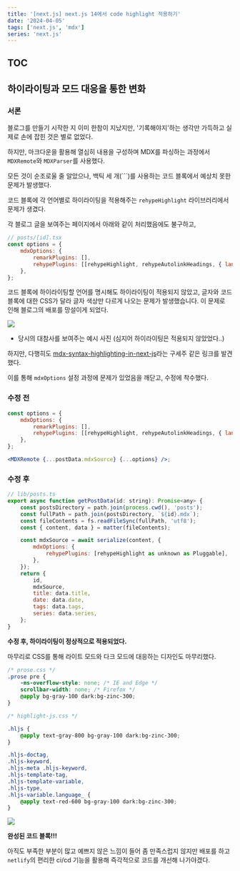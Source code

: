 ```yaml
---
title: '[next.js] next.js 14에서 code highlight 적용하기'
date: '2024-04-05'
tags: ['next.js', 'mdx']
series: 'next.js'
---
```


## TOC

## 하이라이팅과 모드 대응을 통한 변화

### 서론

블로그를 만들기 시작한 지 이미 한참이 지났지만, '기록해야지'하는 생각만 가득하고 실제로 손에 잡힌 것은 별로 없었다.

하지만, 마크다운을 활용해 열심히 내용을 구성하며 MDX를 파싱하는 과정에서 `MDXRemote`와 `MDXParser`를 사용했다.

모든 것이 순조로울 줄 알았으나, 백틱 세 개(```)를 사용하는 코드 블록에서 예상치 못한 문제가 발생했다.

코드 블록에 각 언어별로 하이라이팅을 적용해주는 `rehypeHighlight` 라이브러리에서 문제가 생겼다.

각 블로그 글을 보여주는 페이지에서 아래와 같이 처리했음에도 불구하고,

```jsx
// posts/[id].tsx
const options = {
    mdxOptions: {
        remarkPlugins: [],
        rehypePlugins: [[rehypeHighlight, rehypeAutolinkHeadings, { languages: { http: langHttp, nginx: langNginx } }]],
    },
};
```

코드 블록에 하이라이팅할 언어를 명시해도 하이라이팅이 적용되지 않았고, 글자와 코드 블록에 대한 CSS가 달라 글자 색상만 다르게 나오는 문제가 발생했습니다. 이 문제로 인해 블로그의 배포를 망설이게 되었다.

![](https://velog.velcdn.com/images/keroeroe14/post/bd5af2a3-d5a0-438c-90d4-15e656c8778e/image.png)

-   당시의 대참사를 보여주는 예시 사진
    (심지어 하이라이팅은 적용되지 않았었다..)

하지만, 다행히도
[mdx-syntax-highlighting-in-next-js](https://code.likeagirl.io/mdx-syntax-highlighting-in-next-js-b1715a4d76e3)라는 구세주 같은 링크를 발견했다.

이를 통해 `mdxOptions` 설정 과정에 문제가 있었음을 깨닫고, 수정에 착수했다.

### 수정 전

```jsx
const options = {
    mdxOptions: {
        remarkPlugins: [],
        rehypePlugins: [[rehypeHighlight, rehypeAutolinkHeadings, { languages: { http: langHttp, nginx: langNginx } }]],
    },
};

<MDXRemote {...postData.mdxSource} {...options} />;
```

### 수정 후

```jsx
// lib/posts.ts
export async function getPostData(id: string): Promise<any> {
    const postsDirectory = path.join(process.cwd(), 'posts');
    const fullPath = path.join(postsDirectory, `${id}.mdx`);
    const fileContents = fs.readFileSync(fullPath, 'utf8');
    const { content, data } = matter(fileContents);

    const mdxSource = await serialize(content, {
        mdxOptions: {
            rehypePlugins: [rehypeHighlight as unknown as Pluggable],
        },
    });
    return {
        id,
        mdxSource,
        title: data.title,
        date: data.date,
        tags: data.tags,
        series: data.series,
    };
}
```

**수정 후, 하이라이팅이 정상적으로 적용되었다.**

마무리로 CSS를 통해 라이트 모드와 다크 모드에 대응하는 디자인도 마무리했다.

```css
/* prose.css */
.prose pre {
    -ms-overflow-style: none; /* IE and Edge */
    scrollbar-width: none; /* Firefox */
    @apply bg-gray-100 dark:bg-zinc-300;
}
```

```css
/* highlight-js.css */

.hljs {
    @apply text-gray-800 bg-gray-100 dark:bg-zinc-300;
}

.hljs-doctag,
.hljs-keyword,
.hljs-meta .hljs-keyword,
.hljs-template-tag,
.hljs-template-variable,
.hljs-type,
.hljs-variable.language_ {
    @apply text-red-600 bg-gray-100 dark:bg-zinc-300;
}
```

![](https://velog.velcdn.com/images/keroeroe14/post/189e7012-dfc6-4d7f-9837-e0f6e724d3dd/image.png)

**완성된 코드 블록!!!**

아직도 부족한 부분이 많고 예쁘지 않은 느낌이 들어 좀 만족스럽지 않지만 배포를 하고 `netlify`의 편리한 ci/cd 기능을 활용해 즉각적으로 코드를 개선해 나가야겠다.
